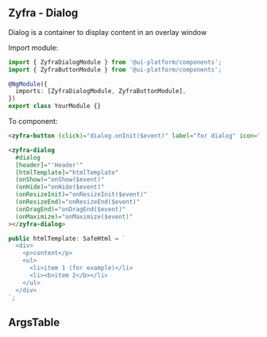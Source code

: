 
## Zyfra - Dialog

<Subtitle>Dialog is a container to display content in an overlay window</Subtitle>

Import module:

```typescript
import { ZyfraDialogModule } from '@ui-platform/components';
import { ZyfraButtonModule } from '@ui-platform/components';

@NgModule({
  imports: [ZyfraDialogModule, ZyfraButtonModule],
})
export class YourModule {}
```

To component:

```html
<zyfra-button (click)="dialog.onInit($event)" label="for dialog" icon="pi pi-check"></zyfra-button>

<zyfra-dialog
  #dialog
  [header]="'Header'"
  [htmlTemplate]="htmlTemplate"
  (onShow)="onShow($event)"
  (onHide)="onHide($event)"
  (onResizeInit)="onResizeInit($event)"
  (onResizeEnd)="onResizeEnd($event)"
  (onDragEnd)="onDragEnd($event)"
  (onMaximize)="onMaximize($event)"
></zyfra-dialog>
```

```typescript
public htmlTemplate: SafeHtml = `
  <div>
    <p>content</p>
    <ul>
      <li>item 1 (for example)</li>
      <li><b>item 2</b></li>
    </ul>
  </div>
`;
```

## ArgsTable

<ArgsTable of={ZyfraDialogComponent} />
